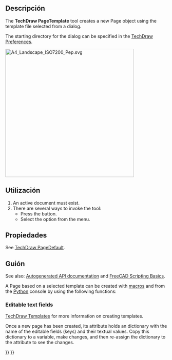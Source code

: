 <languages/>
{{Docnav
|[[TechDraw_PageDefault|DefaultPage]]
|[[TechDraw_FillTemplateFields|FillTemplateFields]]
|[[TechDraw_Workbench|TechDraw]]
|IconL=TechDraw_PageDefault.svg
|IconR=TechDraw_FillTemplateFields.svg
|IconC=Workbench_TechDraw.svg
}}

{{GuiCommand
|Name=TechDraw PageTemplate
|MenuLocation=TechDraw → Page → Insert Page using Template
|Workbenches=[[TechDraw_Workbench|TechDraw]]
|SeeAlso=[[TechDraw_PageDefault|TechDraw PageDefault]], [[TechDraw_Templates|TechDraw Templates]]
}}

<span id="Description"></span>
==Descripción==

The '''TechDraw PageTemplate''' tool creates a new Page object using the template file selected from a dialog.

The starting directory for the dialog can be specified in the [[TechDraw_Preferences|TechDraw Preferences]].

[[Image:A4_Landscape_ISO7200_Pep.svg|400px]]
{{Caption|One of the templates that comes with TechDraw: A4_Landscape_ISO7200_Pep.svg}}

<span id="Usage"></span>
==Utilización==

# An active document must exist.
# There are several ways to invoke the tool:
#* Press the {{Button|[[Image:TechDraw_PageTemplate.svg|16px]] [[TechDraw_PageTemplate|Insert Page using Template]]}} button.
#* Select the {{MenuCommand|TechDraw → Page → [[Image:TechDraw_PageTemplate.svg|16px]] Insert Page using Template}} option from the menu.

<span id="Properties"></span>
==Propiedades==

See [[TechDraw_PageDefault#Properties|TechDraw PageDefault]].

<span id="Scripting"></span>
==Guión==

See also: [https://freecad.github.io/SourceDoc/ Autogenerated API documentation] and [[FreeCAD_Scripting_Basics|FreeCAD Scripting Basics]].

A Page based on a selected template can be created with [[Macros|macros]] and from the [[Python|Python]] console by using the following functions:

{{Code|code=
import FreeCAD as App
from PySide import QtGui

doc = App.ActiveDocument
default_dir = App.getResourceDir() + "Mod/TechDraw/Templates"
param = App.ParamGet("User parameter:BaseApp/Preferences/Mod/TechDraw/Files")
template_dir = param.GetString("TemplateDir", default_dir)

template_file = QtGui.QFileDialog.getOpenFileName(QtGui.QApplication.activeWindow(),
                                                  "Select a Template File", 
                                                  template_dir,
                                                  "Template (*.svg)")
                                                  
page = doc.addObject("TechDraw::DrawPage", "Page")
template = doc.addObject("TechDraw::DrawSVGTemplate", "Template")
template.Template = template_file[0]
page.Template = template

doc.recompute()
}}

=== Editable text fields ===

{{Emphasis|See also:}} [[TechDraw_Templates|TechDraw Templates]] for more information on creating templates.

Once a new page has been created, its {{incode|Template}} attribute holds an {{incode|EditableTexts}} dictionary with the name of the editable fields (keys) and their textual values. Copy this dictionary to a variable, make changes, and then re-assign the dictionary to the {{incode|EditableTexts}} attribute to see the changes.

{{Code|code=
page = FreeCAD.ActiveDocument.Page
texts = page.Template.EditableTexts

for key, value in texts.items():
    print("{0} = {1}".format(key, value))

texts["FC-Title"] = "The title of my page"
page.Template.EditableTexts = texts
}}


{{Docnav
|[[TechDraw_PageDefault|DefaultPage]]
|[[TechDraw_FillTemplateFields|FillTemplateFields]]
|[[TechDraw_Workbench|TechDraw]]
|IconL=TechDraw_PageDefault.svg
|IconR=TechDraw_FillTemplateFields.svg
|IconC=Workbench_TechDraw.svg
}}

{{TechDraw Tools navi{{#translation:}}}}
{{Userdocnavi{{#translation:}}}}
{{clear}}
